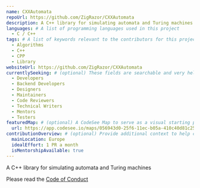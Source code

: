 ```yaml
---
name: CXXAutomata
repoUrl: https://github.com/ZigRazor/CXXAutomata
description: A C++ library for simulating automata and Turing machines
languages: # A list of programming languages used in this project
  - C / C++
tags: # A list of keywords relevant to the contributors for this project
  - Algorithms
  - C++
  - CPP
  - Library
websiteUrl: https://github.com/ZigRazor/CXXAutomata
currentlySeeking: # (optional) These fields are searchable and very helpful for contributors to match well with your project
  - Developers
  - Backend Developers
  - Designers
  - Maintainers
  - Code Reviewers
  - Technical Writers
  - Mentors
  - Testers
featuredMap: # (optional) A CodeSee Map to serve as a visual starting point for contributors
  url: https://app.codesee.io/maps/056943d0-25f6-11ec-b05a-410c40d81c25
contributionOverview: # (optional) Provide additional context to help contributors match well with your project
  mainLocation: Europe
  idealEffort: 1 PR a month
  isMentorshipAvailable: true
---
```


<!-- Divide your content into sections using our handy shortcodes. Each section is optional -->

<Overview>

A C++ library for simulating automata and Turing machines

</Overview>

<Contributing>

Please read the [Code of Conduct](https://github.com/ZigRazor/CXXAutomata/blob/main/CODE_OF_CONDUCT.md)

</Contributing>